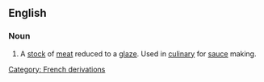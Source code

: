 ==English==

===Noun===
{{en-noun|sg=[[glace#French|glace]] [[de#French|de]] [[viande#French|viande]]|-}}

# A [[stock]] of [[meat]] reduced to a [[glaze]].  Used in [[culinary]] for [[sauce]] making.

[[Category: French derivations]]